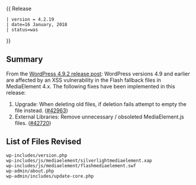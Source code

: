 {{Languages|
{{en|Version 4.2.19}}
{{ja|Version 4.2.19}}
}}
{{ Release
 | version = 4.2.19
 | date=16 January, 2018
 | status=was
}}

== Summary ==

From the [https://wordpress.org/news/2018/01/wordpress-4-9-2-security-and-maintenance-release/ WordPress 4.9.2 release post]: WordPress versions 4.9 and earlier are affected by an XSS vulnerability in the Flash fallback files in MediaElement 4.x. The following fixes have been implemented in this release:

<ol>
<li>Upgrade: When deleting old files, if deletion fails attempt to empty the file instead. ([https://core.trac.wordpress.org/ticket/42963 #42963])</li>
<li>External Libraries: Remove unnecessary / obsoleted MediaElement.js files. ([https://core.trac.wordpress.org/ticket/42720 #42720])</li>
</ol>

== List of Files Revised ==

<pre>
wp-includes/version.php
wp-includes/js/mediaelement/silverlightmediaelement.xap
wp-includes/js/mediaelement/flashmediaelement.swf
wp-admin/about.php
wp-admin/includes/update-core.php
</pre>